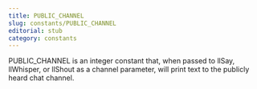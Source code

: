 ```yaml
---
title: PUBLIC_CHANNEL
slug: constants/PUBLIC_CHANNEL
editorial: stub
category: constants
---
```


<LSLConstant name="PUBLIC_CHANNEL"/>

PUBLIC_CHANNEL is an integer constant that, when passed to llSay, llWhisper, or llShout as a channel parameter, will print text to the publicly heard chat channel.
